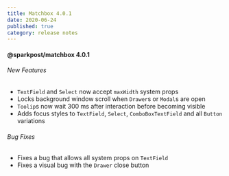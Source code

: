 ```yaml
---
title: Matchbox 4.0.1
date: 2020-06-24
published: true
category: release notes
---
```


#### @sparkpost/matchbox 4.0.1

###### New Features

- `TextField` and `Select` now accept `maxWidth` system props
- Locks background window scroll when `Drawer`s or `Modal`s are open
- `Toolip`s now wait 300 ms after interaction before becoming visible
- Adds focus styles to `TextField`, `Select`, `ComboBoxTextField` and all `Button` variations

###### Bug Fixes

- Fixes a bug that allows all system props on `TextField`
- Fixes a visual bug with the `Drawer` close button
